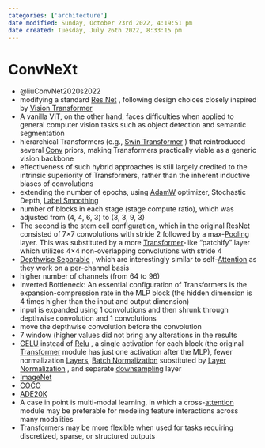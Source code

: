 ```yaml
---
categories: ['architecture']
date modified: Sunday, October 23rd 2022, 4:19:51 pm
date created: Tuesday, July 26th 2022, 8:33:15 pm
---
```


# ConvNeXt
- @liuConvNet2020s2022
- modifying a standard [Res Net](Res%20Net.qmd) , following design choices closely inspired by [Vision Transformer](Vision%20Transformer.qmd)
- A vanilla ViT, on the other hand, faces difficulties when applied to general computer vision tasks such as object detection and semantic segmentation
- hierarchical Transformers (e.g., [Swin Transformer](Swin%20Transformer.qmd) ) that reintroduced several [Conv](Conv.qmd) priors, making Transformers practically viable as a generic vision backbone
- effectiveness of such hybrid approaches is still largely credited to the intrinsic superiority of Transformers, rather than the inherent inductive biases of convolutions
- extending the number of epochs, using [AdamW](AdamW) optimizer, Stochastic Depth, [Label Smoothing](Label%20Smoothing.qmd)
- number of blocks in each stage (stage compute ratio), which was adjusted from (4, 4, 6, 3) to (3, 3, 9, 3)
- The second is the stem cell configuration, which in the original ResNet consisted of 7×7 convolutions with stride 2 followed by a max-[Pooling](Pooling.qmd) layer. This was substituted by a more [Transformer](Transformer.qmd)-like “patchify” layer which utilizes 4×4 non-overlapping convolutions with stride 4
- [Depthwise Separable](Depthwise%20Separable.qmd) , which are interestingly similar to self-[Attention](Attention.qmd) as they work on a per-channel basis
- higher number of channels (from 64 to 96)
- Inverted Bottleneck: An essential configuration of Transformers is the expansion-compression rate in the MLP block (the hidden dimension is 4 times higher than the input and output dimension)
- input is expanded using 1 \times 1 convolutions and then shrunk through depthwise convolution and 1 \times 1 convolutions
- move the depthwise convolution before the convolution
- 7 \times 7 window (higher values did not bring any alterations in the results
- [GELU](GELU.qmd) instead of [Relu](Relu.qmd) , a single activation for each block (the original [Transformer](Transformer.qmd) module has just one activation after the MLP), fewer normalization [Layers](Layers.qmd), [Batch Normalization](Batch%20Normalization.qmd) substituted by [Layer Normalization](Layer%20Normalization.qmd) , and separate [downsampling](Downsampling.qmd) layer
- [ImageNet](ImageNet.qmd)
- [COCO](COCO.qmd)
- [ADE20K](ADE20K.qmd)
- A case in point is multi-modal learning, in which a cross-[attention](Attention.qmd) module may be preferable for modeling feature interactions across many modalities
- Transformers may be more flexible when used for tasks requiring discretized, sparse, or structured outputs



